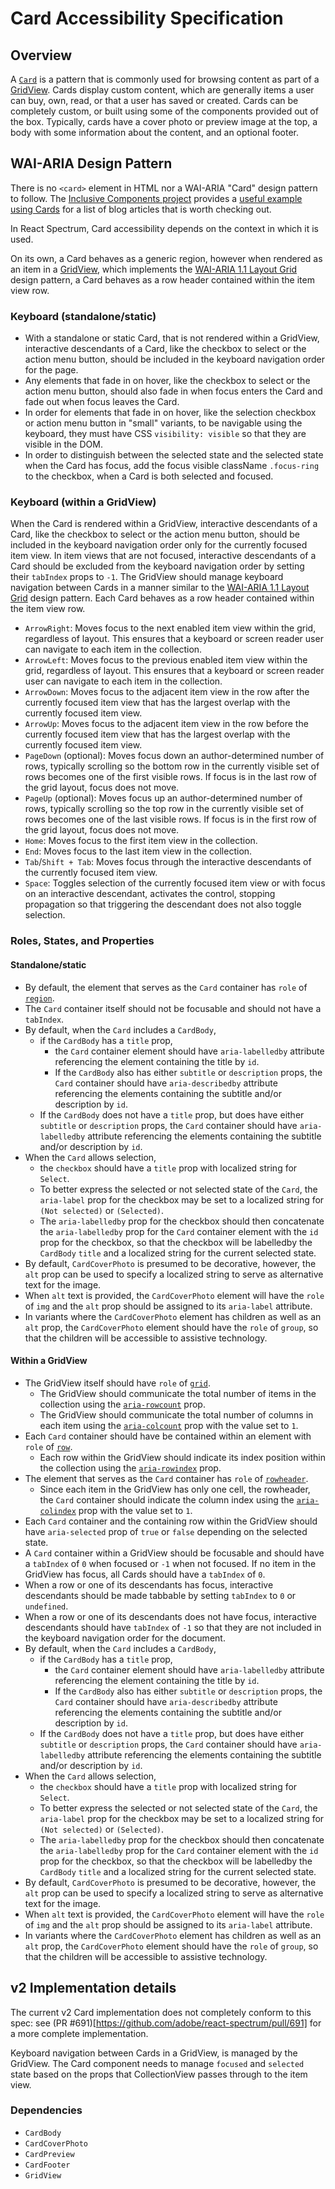 # Card Accessibility Specification

## Overview

A [`Card`](https://react-spectrum.corp.adobe.com/components/Card) is a pattern that is commonly used for browsing content as part of a [GridView](https://react-spectrum.corp.adobe.com/components/GridView).
Cards display custom content, which are generally items a user can buy, own, read, or that a user has saved or created.
Cards can be completely custom, or built using some of the components provided out of the box.
Typically, cards have a cover photo or preview image at the top, a body with some information about the content, and an optional footer.

## WAI-ARIA Design Pattern

There is no `<card>` element in HTML nor a WAI-ARIA "Card" design pattern to follow. The [Inclusive Components project](https://inclusive-components.design) provides a [useful example using Cards](https://inclusive-components.design/cards/) for a list of blog articles that is worth checking out.

In React Spectrum, Card accessibility depends on the context in which it is used.

On its own, a Card behaves as a generic region, however when rendered as an item in a [GridView](GridView),
which implements the [WAI-ARIA 1.1 Layout Grid](https://www.w3.org/TR/wai-aria-practices/#grid) design pattern,
a Card behaves as a row header contained within the item view row.

### Keyboard (standalone/static)

- With a standalone or static Card, that is not rendered within a GridView, interactive descendants of a Card, like the checkbox to select or the action menu button, should be included in the keyboard navigation order for the page.
- Any elements that fade in on hover, like the checkbox to select or the action menu button, should also fade in when focus enters the Card and fade out when focus leaves the Card.
- In order for elements that fade in on hover, like the selection checkbox or action menu button in "small" variants, to be navigable using the keyboard, they must have CSS `visibility: visible` so that they are visible in the DOM.
- In order to distinguish between the selected state and the selected state when the Card has focus, add the focus visible className `.focus-ring` to the checkbox, when a Card is both selected and focused.

### Keyboard (within a GridView)

When the Card is rendered within a GridView, interactive descendants of a Card, like the checkbox to select or the action menu button, should be included in the keyboard navigation order only for the currently focused item view.
In item views that are not focused, interactive descendants of a Card should be excluded from the keyboard navigation order by setting their `tabIndex` props to `-1`.
The GridView should manage keyboard navigation between Cards in a manner similar to the [WAI-ARIA 1.1 Layout Grid](https://www.w3.org/TR/wai-aria-practices/#grid) design pattern. Each Card behaves as a row header contained within the item view row.
- `ArrowRight`: Moves focus to the next enabled item view within the grid, regardless of layout. This ensures that a keyboard or screen reader user can navigate to each item in the collection.
- `ArrowLeft`: Moves focus to the previous enabled item view within the grid, regardless of layout. This ensures that a keyboard or screen reader user can navigate to each item in the collection.
- `ArrowDown`: Moves focus to the adjacent item view in the row after the currently focused item view that has the largest overlap with the currently focused item view.
- `ArrowUp`: Moves focus to the adjacent item view in the row before the currently focused item view that has the largest overlap with the currently focused item view.
- `PageDown` (optional): Moves focus down an author-determined number of rows, typically scrolling so the bottom row in the currently visible set of rows becomes one of the first visible rows. If focus is in the last row of the grid layout, focus does not move.
- `PageUp` (optional): Moves focus up an author-determined number of rows, typically scrolling so the top row in the currently visible set of rows becomes one of the last visible rows. If focus is in the first row of the grid layout, focus does not move.
- `Home`: Moves focus to the first item view in the collection.
- `End`: Moves focus to the last item view in the collection.
- `Tab`/`Shift + Tab`: Moves focus through the interactive descendants of the currently focused item view.
- `Space`: Toggles selection of the currently focused item view or with focus on an interactive descendant, activates the control, stopping propagation so that triggering the descendant does not also toggle selection.

### Roles, States, and Properties

#### Standalone/static

- By default, the element that serves as the `Card` container has `role` of [`region`](https://www.w3.org/TR/wai-aria-1.1/#region).
- The `Card` container itself should not be focusable and should not have a `tabIndex`.
- By default, when the `Card` includes a `CardBody`,
  - if the `CardBody` has a `title` prop,
    - the `Card` container element should have `aria-labelledby` attribute referencing the element containing the title by `id`.
    - If the `CardBody` also has either `subtitle` or `description` props, the `Card` container should have `aria-describedby` attribute referencing the elements containing the subtitle and/or description by `id`.
  - If the `CardBody` does not have a `title` prop, but does have either `subtitle` or `description` props, the `Card` container should have `aria-labelledby` attribute referencing the elements containing the subtitle and/or description by `id`.
- When the `Card` allows selection,
  - the `checkbox` should have a `title` prop with localized string for `Select`.
  - To better express the selected or not selected state of the `Card`, the `aria-label` prop for the checkbox may be set to a localized string for `(Not selected)` or `(Selected)`.
  - The `aria-labelledby` prop for the checkbox should then concatenate the `aria-labelledby` prop for the `Card` container element with the `id` prop for the checkbox, so that the checkbox will be labelledby the `CardBody` `title` and a localized string for the current selected state.
- By default, `CardCoverPhoto` is presumed to be decorative, however, the `alt` prop can be used to specify a localized string to serve as alternative text for the image.
- When `alt` text is provided, the `CardCoverPhoto` element will have the `role` of `img` and the `alt` prop should be assigned to its `aria-label` attribute.
- In variants where the `CardCoverPhoto` element has children as well as an `alt` prop, the `CardCoverPhoto` element should have the `role` of `group`, so that the children will be accessible to assistive technology.

#### Within a GridView

- The GridView itself should have `role` of [`grid`](https://www.w3.org/TR/wai-aria-1.1/#grid).
  - The GridView should communicate the total number of items in the collection using the [`aria-rowcount`](https://www.w3.org/TR/wai-aria-1.1/#aria-rowcount) prop.
  - The GridView should communicate the total number of columns in each item using the [`aria-colcount`](https://www.w3.org/TR/wai-aria-1.1/#aria-colcount) prop with the value set to `1`.
- Each `Card` container should have be contained within an element with `role` of [`row`](https://www.w3.org/TR/wai-aria-1.1/#row).
  - Each row within the GridView should indicate its index position within the collection using the [`aria-rowindex`](https://www.w3.org/TR/wai-aria-1.1/#aria-rowindex) prop.
- The element that serves as the `Card` container has `role` of [`rowheader`](https://www.w3.org/TR/wai-aria-1.1/#rowheader).
  - Since each item in the GridView has only one cell, the rowheader, the `Card` container should indicate the column index using the [`aria-colindex`](https://www.w3.org/TR/wai-aria-1.1/#aria-colindex) prop with the value set to `1`.
- Each `Card` container and the containing row within the GridView should have `aria-selected` prop of `true` or `false` depending on the selected state.
- A `Card` container within a GridView should be focusable and should have a `tabIndex` of `0` when focused or `-1` when not focused. If no item in the GridView has focus, all Cards should have a `tabIndex` of `0`.
- When a row or one of its descendants has focus, interactive descendants should be made tabbable by setting `tabIndex` to `0` or `undefined`.
- When a row or one of its descendants does not have focus, interactive descendants should have `tabIndex` of `-1` so that they are not included in the keyboard navigation order for the document.
- By default, when the `Card` includes a `CardBody`,
  - if the `CardBody` has a `title` prop,
    - the `Card` container element should have `aria-labelledby` attribute referencing the element containing the title by `id`.
    - If the `CardBody` also has either `subtitle` or `description` props, the `Card` container should have `aria-describedby` attribute referencing the elements containing the subtitle and/or description by `id`.
  - If the `CardBody` does not have a `title` prop, but does have either `subtitle` or `description` props, the `Card` container should have `aria-labelledby` attribute referencing the elements containing the subtitle and/or description by `id`.
- When the `Card` allows selection,
  - the `checkbox` should have a `title` prop with localized string for `Select`.
  - To better express the selected or not selected state of the `Card`, the `aria-label` prop for the checkbox may be set to a localized string for `(Not selected)` or `(Selected)`.
  - The `aria-labelledby` prop for the checkbox should then concatenate the `aria-labelledby` prop for the `Card` container element with the `id` prop for the checkbox, so that the checkbox will be labelledby the `CardBody` `title` and a localized string for the current selected state.
- By default, `CardCoverPhoto` is presumed to be decorative, however, the `alt` prop can be used to specify a localized string to serve as alternative text for the image.
- When `alt` text is provided, the `CardCoverPhoto` element will have the `role` of `img` and the `alt` prop should be assigned to its `aria-label` attribute.
- In variants where the `CardCoverPhoto` element has children as well as an `alt` prop, the `CardCoverPhoto` element should have the `role` of `group`, so that the children will be accessible to assistive technology.

## v2 Implementation details

The current v2 Card implementation does not completely conform to this spec: see (PR #691)[https://github.com/adobe/react-spectrum/pull/691] for a more complete implementation.

Keyboard navigation between Cards in a GridView, is managed by the GridView. The Card component needs to manage `focused` and `selected` state based on the props that CollectionView passes through to the item view.

### Dependencies

- `CardBody`
- `CardCoverPhoto`
- `CardPreview`
- `CardFooter`
- `GridView`
